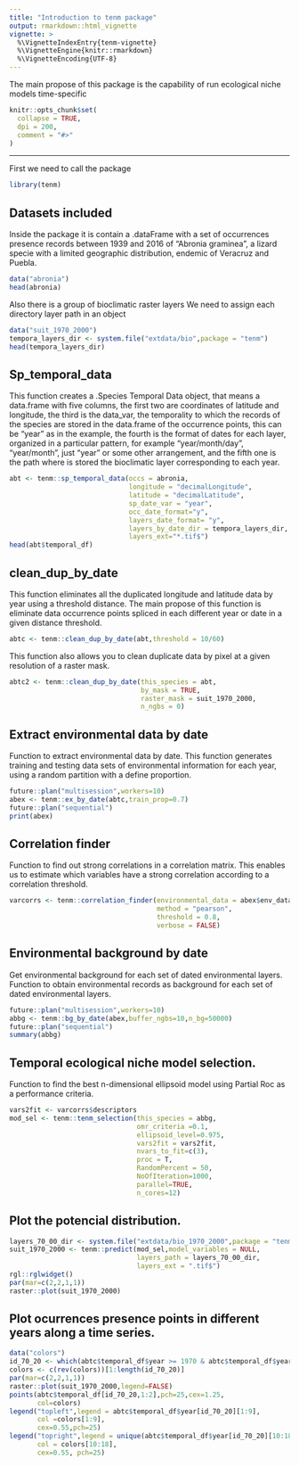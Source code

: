 ```yaml
---
title: "Introduction to tenm package"
output: rmarkdown::html_vignette
vignette: >
  %\VignetteIndexEntry{tenm-vignette}
  %\VignetteEngine{knitr::rmarkdown}
  %\VignetteEncoding{UTF-8}
---
```

 The main propose of this package is the capability of run ecological niche models time-specific
```r
knitr::opts_chunk$set(
  collapse = TRUE,
  dpi = 200,
  comment = "#>"
)
```

---
First we need to call the package
```r
library(tenm)
```
## Datasets included
Inside the package it is contain a .dataFrame with a set of occurrences presence records between 1939 and 2016 of "Abronia graminea", a lizard specie with a limited geographic distribution, endemic of Veracruz and Puebla.

```r
data("abronia")
head(abronia)
```
Also there is a group of bioclimatic raster layers 
We need to assign each directory layer path in an object

```r
data("suit_1970_2000")
tempora_layers_dir <- system.file("extdata/bio",package = "tenm")
head(tempora_layers_dir)
```

## Sp_temporal_data

This function creates a .Species Temporal Data object, that means a data.frame with five columns, the first two are coordinates of latitude and longitude, the third is the data_var, the temporality to which the records of the species are stored in the data.frame of the occurrence points, this can be "year" as in the example, the fourth is the format of dates for each layer, organized in a particular pattern, for example "year/month/day", "year/month", just "year" or some other arrangement, and the fifth one is the path where is stored the bioclimatic layer corresponding to each year.

```r
abt <- tenm::sp_temporal_data(occs = abronia,
                              longitude = "decimalLongitude",
                              latitude = "decimalLatitude",
                              sp_date_var = "year",
                              occ_date_format="y",
                              layers_date_format= "y",
                              layers_by_date_dir = tempora_layers_dir,
                              layers_ext="*.tif$")
head(abt$temporal_df)
```

## clean_dup_by_date

This function eliminates all the duplicated longitude and latitude data by year using a threshold distance. The main propose of this function is eliminate data occurrence points spliced in each different year or date in a given distance threshold.

```r
abtc <- tenm::clean_dup_by_date(abt,threshold = 10/60)
```

This function also allows you to clean duplicate data by pixel at a given resolution of a raster mask.

```r
abtc2 <- tenm::clean_dup_by_date(this_species = abt,
                                 by_mask = TRUE,
                                 raster_mask = suit_1970_2000,
                                 n_ngbs = 0)
```
## Extract environmental data by date

Function to extract environmental data by date. This function generates training and testing data sets of environmental information for each year, using a random partition with a define proportion.  

```r
future::plan("multisession",workers=10)
abex <- tenm::ex_by_date(abtc,train_prop=0.7)
future::plan("sequential")
print(abex)
```

## Correlation finder

Function to find out strong correlations in a correlation matrix. This enables us to estimate which variables have a strong correlation according to a correlation threshold.

```r
varcorrs <- tenm::correlation_finder(environmental_data = abex$env_data[,-ncol(abex$env_data)],
                                     method = "pearson",
                                     threshold = 0.8,
                                     verbose = FALSE)
```
## Environmental background by date

Get environmental background for each set of dated environmental layers. Function to obtain environmental records as background for each set of dated environmental layers.

```r
future::plan("multisession",workers=10)
abbg <- tenm::bg_by_date(abex,buffer_ngbs=10,n_bg=50000)
future::plan("sequential")
summary(abbg)
```

## Temporal ecological niche model selection. 

Function to find the best n-dimensional ellipsoid model using Partial Roc as a performance criteria.

```r
vars2fit <- varcorrs$descriptors
mod_sel <- tenm::tenm_selection(this_species = abbg,
                                omr_criteria =0.1,
                                ellipsoid_level=0.975,
                                vars2fit = vars2fit,
                                nvars_to_fit=c(3),
                                proc = T,
                                RandomPercent = 50,
                                NoOfIteration=1000,
                                parallel=TRUE,
                                n_cores=12)
```

## Plot the potencial distribution. 

```r
layers_70_00_dir <- system.file("extdata/bio_1970_2000",package = "tenm")
suit_1970_2000 <- tenm::predict(mod_sel,model_variables = NULL,
                                layers_path = layers_70_00_dir,
                                layers_ext = ".tif$")
rgl::rglwidget()
par(mar=c(2,2,1,1))
raster::plot(suit_1970_2000)

```

## Plot ocurrences presence points in different years along a time series. 

```r
data("colors")
id_70_20 <- which(abtc$temporal_df$year >= 1970 & abtc$temporal_df$year <= 2000)
colors <- c(rev(colors))[1:length(id_70_20)]
par(mar=c(2,2,1,1))
raster::plot(suit_1970_2000,legend=FALSE)
points(abtc$temporal_df[id_70_20,1:2],pch=25,cex=1.25,
       col=colors)
legend("topleft",legend = abtc$temporal_df$year[id_70_20][1:9],
       col =colors[1:9],
       cex=0.55,pch=25)
legend("topright",legend = unique(abtc$temporal_df$year[id_70_20][10:18]),
       col = colors[10:18],
       cex=0.55, pch=25)

```

